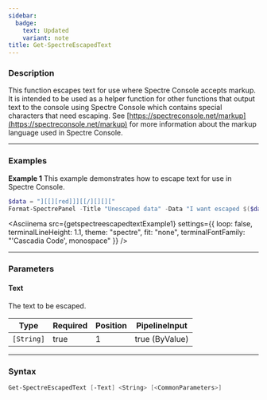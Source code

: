 ```yaml
---
sidebar:
  badge:
    text: Updated
    variant: note
title: Get-SpectreEscapedText
---
```









### Description

This function escapes text for use where Spectre Console accepts markup. It is intended to be used as a helper function for other functions that output text to the console using Spectre Console which contains special characters that need escaping.
See [https://spectreconsole.net/markup](https://spectreconsole.net/markup) for more information about the markup language used in Spectre Console.



---


### Examples


**Example 1**
This example demonstrates how to escape text for use in Spectre Console.



```powershell
$data = "][[][red]]][[/][][]["
Format-SpectrePanel -Title "Unescaped data" -Data "I want escaped $($data | Get-SpectreEscapedText) [yellow]and[/] [red]unescaped[/] data"
```
<Asciinema
    src={getspectreescapedtextExample1}
    settings={{
        loop: false,
        terminalLineHeight: 1.1,
        theme: "spectre",
        fit: "none",
        terminalFontFamily: "'Cascadia Code', monospace"
    }}
/>


---


### Parameters
#### **Text**

The text to be escaped.






|Type      |Required|Position|PipelineInput |
|----------|--------|--------|--------------|
|`[String]`|true    |1       |true (ByValue)|





---


### Syntax
```powershell
Get-SpectreEscapedText [-Text] <String> [<CommonParameters>]
```

